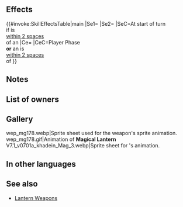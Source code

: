 {{Weapon Infobox
|tagid=SID_魔道のランタン
|intID=3426
|exclusive=0
|weaponType=Blue Tome
|cost=200
|might=8
|range=2
|effect=At start of turn, if unit is within 2 spaces of an ally, grants "unit cannot be slowed by terrain (does not apply to impassable terrain)" and "Special cooldown charge +1 per attack during combat (only highest value applied; does not stack)" to unit for 1 turn. If unit initiates combat or is within 2 spaces of an ally, grants Atk/Res+5 to unit during combat.
|statModifiers=0,8,0,0,0
|required=Elthunder;Ellight
|next=Magical Lantern+
|promotionRarity=5
|promotionTier=1
|properties=
}}
==Effects==
{{#invoke:SkillEffectsTable|main
|Se1={{SEt|Traverse Terrain}}
|Se2={{SEt|Special Cooldown Charge +1}}
|SeC=At start of turn<br>if {{Tgt|Unit}} is<br>[[within 2 spaces]]<br>of an {{Tgt|Ally}}
|Ce={{Eft|Temporary buffs|Atk/Res|5}}
|CeC=Player Phase<br>'''or''' an {{Tgt|Ally}} is<br>[[within 2 spaces]]<br>of {{Tgt|Unit}}
}}
==Notes==
{{Traverse Terrain}}
{{Special Cooldown Charge +1}}
{{IfUnitInitiates}}
{{Temporary buffs}}
==List of owners==
{{Skill Hero List}}
==Gallery==
<gallery>
wep_mg178.webp|Sprite sheet used for the weapon's sprite animation.
wep_mg178.gif|Animation of '''Magical Lantern'''
V7.1_v0701a_khadein_Mag_3.webp|Sprite sheet for {{PAGENAME}}'s animation.
</gallery>
==In other languages==
{{OtherLanguages
|japanese=魔道のランタン
|german=Magische Lampe
|spanishEU=Farol mágico
|spanishLA=Farol mágico
|french=Lampe magique
|italian=Lanterna magica
|chineseTW=魔道提燈
|portuguese=Lanterna mágica
}}
==See also==
{{See also skills|cond=Description LIKE '%"unit cannot be slowed by terrain%' AND Exclusive='1' AND Name NOT LIKE '%r%lantern+'}}
* [[Skill families/Weapons#Lantern|Lantern Weapons]]
{{Weapons Navbox}}
